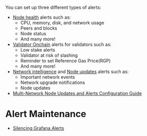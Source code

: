 You can set up three different types of alerts:
- [Node health](/alerting/node-health) alerts such as:
  - CPU, memory, disk, and network usage
  - Peers and blocks
  - Node status
  - And many more!
- [Validator Onchain](/alerting/validator-alerts) alerts for validators such as:
  - Low stake alerts
  - Validator at risk of slashing
  - Reminder to set Reference Gas Price(RGP)
  - And many more!
- [Network intelligence](/alerting/network-intelligence) and [Node updates](/alerting/network-intelligence) alerts such as:
  - Important network events
  - Network upgrade notifications
  - Node updates
- [Multi-Network Node Updates and Alerts Configuration Guide](/alerting/multi-network-alert-configuration.mdx) 

# Alert Maintenance
- [Silencing Grafana Alerts](/alerting/silence-Grafana-alerts)